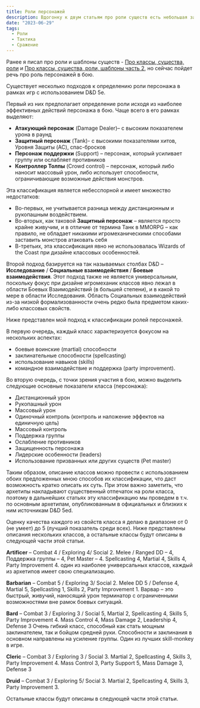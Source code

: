 ```yaml
---
title: Роли персонажей
description: Вдогонку к двум статьям про роли существ есть небольшая заметка про роли персонажей в бою и мой на них взгляд.
date: "2023-06-29"
tags:
  - Роли
  - Тактика
  - Сражение
---
```


Ранее я писал про роли и шаблоны существ - [Про классы, существа, роли](/posts/articles/about-creatures-roles-classes-2) и [Про классы, существа, роли, шаблоны часть 2](/posts/articles/about-creatures-roles-classes-2), но сейчас пойдет речь про роль персонажей в бою.

Существует несколько подходов к определению роли персонажа в рамках игр с использованием D&D 5e.

Первый из них предполагает определение роли исходя из наиболее эффективных действий персонажа в бою. Чаще всего в его рамках выделяют:

- **Атакующий персонаж** (Damage Dealer)– с высоким показателем урона в раунд
- **Защитный персонаж** (Tank)- с высокими показателями хитов, Уровня Защиты (AC), спас-бросков
- **Персонаж поддержки** (Support) – персонаж, который усиливает группу или ослабляет противников
- **Контроллер Толпы** (Crowd control) – персонаж, который либо наносит массовый урон, либо использует способности, ограничивающие возможные действия монстров.

Эта классификация является небесспорной и имеет множество недостатков:

- Во-первых, не учитывается разница между дистанционным и рукопашным воздействием.
- Во-вторых, как таковой **Защитный персонаж** – является просто крайне живучим, и в отличие от термина Танк в MMORPG – как правило, не обладает никакими игромеханическими способами заставить монстров атаковать себя
- В-третьих, эта классификация явно не использовалась Wizards of the Coast при дизайне классовых особенностей.

Второй подход базируется на так называемых столбах D&D – **Исследование** / **Социальные взаимодействия** / **Боевые взаимодействия**. Этот подход также не является универсальным, поскольку фокус при дизайне игромеханик классов явно лежал в области Боевых Взаимодействий (в большей степени), и в какой то мере в области Исследования. Область Социальных взаимодействий из-за низкой формализованности очень редко была предметом каких-либо классовых свойств.

Ниже представлен мой подход к классификации ролей персонажей.

В первую очередь, каждый класс характеризуется фокусом на нескольких аспектах:

- боевые воинские (martial) способности
- заклинательные способности (spellcasting)
- использование навыков (skills)
- командное взаимодействие и поддержка (party improvement).

Во вторую очередь, с точки зрения участия в бою, можно выделить следующие основные показатели класса (персонажа):

- Дистанционный урон
- Рукопашный урон
- Массовый урон
- Одиночный контроль (контроль и наложение эффектов на единичную цель)
- Массовый контроль
- Поддержка группы
- Ослабление противников
- Защищенность персонажа
- Лидерские особенности (leaders)
- Использование призванных или других существ (Pet master)

Таким образом, описание классов можно провести с использованием обоих предложенных мною способов их классификации, что даст возможность кратко описать их суть. При этом важно заметить, что архетипы накладывают существенный отпечаток на роли класса, поэтому в дальнейших статьях эту классификацию мы проведем в т.ч. по основным архетипам, опубликованным в официальных и близких к ним источникам D&D 5ed.

Оценку качества каждого из свойств класса я делаю в диапазоне от 0 (не умеет) до 5 (лучший показатель среди всех). Ниже представлены описания нескольких классов, а остальные классы будут описаны в следующей части этой статьи.

**Artificer** – Combat 4 / Exploring 4/ Social 2. Melee / Ranged DD – 4, Поддержка группы – 4, Pet Master – 4. Spellcasting 4, Martial 4, Skills 4, Party Improvement 4. один из наиболее универсальных классов, каждый из архетипов имеет свою специализацию.

**Barbarian** – Combat 5 / Exploring 3/ Social 2. Melee DD 5 / Defense 4, Martial 5, Spellcasting 1, Skills 2, Party Improvement 1. Варвар – это быстрый, живучий, наносящий урон терминатор с ограниченными возможностями вне рамок боевых ситуаций.

**Bard** – Combat 3 / Exploring 3 / Social 5, Martial 2, Spellcasting 4, Skills 5, Party Improvement 4. Mass Control 4, Mass Damage 2, Leadership 4, Defense 3 Очень гибкий класс, способный как стать мощным заклинателем, так и бойцом средней руки. Способности и заклинания в основном направлены на усиление группы. Один из лучших skill-monkey в игре.

**Cleric** – Combat 3 / Exploring 3 / Social 3. Martial 2, Spellcasting 4, Skills 3, Party Improvement 4. Mass Control 3, Party Support 5, Mass Damage 3, Defense 3

**Druid** – Combat 3 / Exploring 5/ Social 3. Martial 2, Spellcasting 4, Skills 3, Party Improvement 3.

Остальные классы будут описаны в следующей части этой статьи.

